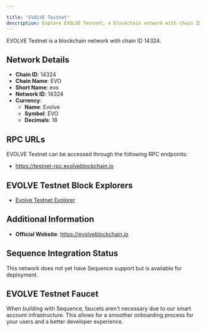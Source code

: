 ```yaml
---

title: "EVOLVE Testnet"
description: Explore EVOLVE Testnet, a blockchain network with chain ID 14324. Learn about its native currency, Evolve, and how to interact with the network.
---
```




EVOLVE Testnet is a blockchain network with chain ID 14324.

## Network Details

- **Chain ID**: 14324
- **Chain Name**: EVO
- **Short Name**: evo
- **Network ID**: 14324
- **Currency**: 
  - **Name**: Evolve
  - **Symbol**: EVO
  - **Decimals**: 18

## RPC URLs

EVOLVE Testnet can be accessed through the following RPC endpoints:

- https://testnet-rpc.evolveblockchain.io

## EVOLVE Testnet Block Explorers

- [Evolve Testnet Explorer](https://testnet.evolveblockchain.io)

## Additional Information

- **Official Website**: https://evolveblockchain.io

## Sequence Integration Status

This network does not yet have Sequence support but is available for deployment.

## EVOLVE Testnet Faucet

When building with Sequence, faucets aren't necessary due to our smart account infrastructure. This allows for a smoother onboarding process for your users and a better developer experience.
